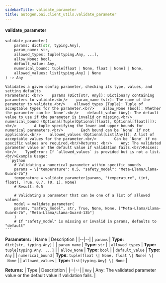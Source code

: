 ```yaml
---
sidebarTitle: validate_parameter
title: autogen.oai.client_utils.validate_parameter
---
```


<code class="doc-symbol doc-symbol-heading doc-symbol-function"></code>
#### validate_parameter

```python
validate_parameter(
    params: dict[str, typing.Any],
    param_name: str,
    allowed_types: tuple[typing.Any, ...],
    allow_None: bool,
    default_value: Any,
    numerical_bound: tuple[float | None, float | None] | None,
    allowed_values: list[typing.Any] | None
) -> Any
```

    Validates a given config parameter, checking its type, values, and setting defaults
    Parameters: <br/>    params (Dict[str, Any]): Dictionary containing parameters to validate.<br/>    param_name (str): The name of the parameter to validate.<br/>    allowed_types (Tuple): Tuple of acceptable types for the parameter.<br/>    allow_None (bool): Whether the parameter can be `None`.<br/>    default_value (Any): The default value to use if the parameter is invalid or missing.<br/>    numerical_bound (Optional[Tuple[Optional[float], Optional[float]]]): <br/>        A tuple specifying the lower and upper bounds for numerical parameters.<br/>        Each bound can be `None` if not applicable.<br/>    allowed_values (Optional[List[Any]]): A list of acceptable values for the parameter.<br/>        Can be `None` if no specific values are required.<br/>Returns: <br/>    Any: The validated parameter value or the default value if validation fails.<br/>Raises: <br/>    TypeError: If `allowed_values` is provided but is not a list.<br/>Example Usage: 
    ```python
        # Validating a numerical parameter within specific bounds
        params = \{"temperature": 0.5, "safety_model": "Meta-Llama/Llama-Guard-7b"}
        temperature = validate_parameter(params, "temperature", (int, float), True, 0.7, (0, 1), None)
        # Result: 0.5
    
        # Validating a parameter that can be one of a list of allowed values
        model = validate_parameter(
        params, "safety_model", str, True, None, None, ["Meta-Llama/Llama-Guard-7b", "Meta-Llama/Llama-Guard-13b"]
        )
        # If "safety_model" is missing or invalid in params, defaults to "default"
    ```

<b>Parameters:</b>
| Name | Description |
|--|--|
| `params` | **Type:** `dict[str, typing.Any]` |
| `param_name` | **Type:** `str` |
| `allowed_types` | **Type:** `tuple[typing.Any, ...]` |
| `allow_None` | **Type:** `bool` |
| `default_value` | **Type:** `Any` |
| `numerical_bound` | **Type:** `tuple[float \| None, float \| None] \| None` |
| `allowed_values` | **Type:** `list[typing.Any] \| None` |

<b>Returns:</b>
| Type | Description |
|--|--|
| `Any` | Any: The validated parameter value or the default value if validation fails. |

<br />